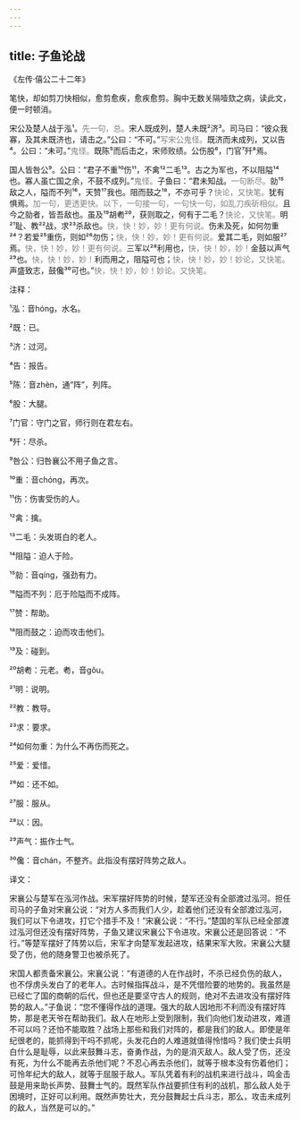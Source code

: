 ```yaml
---
---
---
```

title: 子鱼论战
---




《左传·僖公二十二年》





笔快，却如剪刀快相似，愈剪愈疾，愈疾愈剪。胸中无数关隔噎欬之病，读此文，便一时顿消。





宋公及楚人战于泓¹。<font color=gray font-size=0.8rem>先一句，总。</font>宋人既成列，楚人未既²济³。司马曰：“彼众我寡，及其未既济也，请击之。”公曰：“不可。”<font color=gray font-size=0.8rem>写宋公鬼怪。</font>既济而未成列，又以告⁴。公曰：“未可。”<font color=gray font-size=0.8rem>鬼怪。</font>既陈⁵而后击之，宋师败绩。公伤股⁶，门官⁷歼⁸焉。

国人皆咎公⁹。公曰：“君子不重¹⁰伤¹¹，不禽¹²二毛¹³。古之为军也，不以阻隘¹⁴也。寡人虽亡国之余，不鼓不成列。”<font color=gray font-size=0.8rem>鬼怪。</font>子鱼曰：“君未知战。<font color=gray font-size=0.8rem>一句断尽。</font>勍¹⁵敌之人，隘而不列¹⁶，天赞¹⁷我也。阻而鼓之¹⁸，不亦可乎？<font color=gray font-size=0.8rem>快论，又快笔。</font>犹有惧焉。<font color=gray font-size=0.8rem>加一句，更透更快。以下，一句接一句，一句快一句，如乱刀疾斫相似。</font>且今之勍者，皆吾敌也。虽及¹⁹胡耇²⁰，获则取之，何有于二毛？<font color=gray font-size=0.8rem>快论，又快笔。</font>明²¹耻、教²²战，求²³杀敌也。<font color=gray font-size=0.8rem>快，快！妙，妙！更有何说。</font>伤未及死，如何勿重²⁴？若爱²⁵重伤，则如²⁶勿伤；<font color=gray font-size=0.8rem>快，快！妙，妙！更有何说。</font>爱其二毛，则如服²⁷焉。<font color=gray font-size=0.8rem>快，快！妙，妙！更有何说。</font>三军以²⁸利用也，<font color=gray font-size=0.8rem>快，快！妙，妙！</font>金鼓以声气²⁹也。<font color=gray font-size=0.8rem>快，快！妙，妙！</font>利而用之，阻隘可也；<font color=gray font-size=0.8rem>快，快！妙，妙！妙论，又快笔。</font>声盛致志，鼓儳³⁰可也。”<font color=gray font-size=0.8rem>快，快！妙，妙！妙论。又快笔。</font>

注释：

¹泓：音hóng，水名。

²既：已。

³济：过河。

⁴告：报告。

⁵陈：音zhèn，通“阵”，列阵。

⁶股：大腿。

⁷门官：守门之官，师行则在君左右。

⁸歼：尽杀。

⁹咎公：归咎襄公不用子鱼之言。

¹⁰重：音chóng，再次。

¹¹伤：伤害受伤的人。

¹²禽：擒。

¹³二毛：头发斑白的老人。

¹⁴阻隘：迫人于险。

¹⁵勍：音qíng，强劲有力。

¹⁶隘而不列：厄于险隘而不成阵。

¹⁷赞：帮助。

¹⁸阻而鼓之：迫而攻击他们。

¹⁹及：碰到。

²⁰胡耇：元老。耇，音gǒu。

²¹明：说明。

²²教：教导。

²³求：要求。

²⁴如何勿重：为什么不再伤而死之。

²⁵爱：爱惜。

²⁶如：还不如。

²⁷服：服从。

²⁸以：因。

²⁹声气：振作士气。

³⁰儳：音chán，不整齐。此指没有摆好阵势之敌人。

译文：

宋襄公与楚军在泓河作战。宋军摆好阵势的时候，楚军还没有全部渡过泓河。担任司马的子鱼对宋襄公说：“对方人多而我们人少，趁着他们还没有全部渡过泓河，我们可以下令进攻，打它个措手不及！”宋襄公说：“不行。”楚国的军队已经全部渡过泓河但还没有摆好阵势，子鱼又建议宋襄公下令进攻。宋襄公还是回答说：“不行。”等楚军摆好了阵势以后，宋军才向楚军发起进攻，结果宋军大败。宋襄公大腿受了伤，他的随身警卫也被杀死了。

宋国人都责备宋襄公。宋襄公说：“有道德的人在作战时，不杀已经负伤的敌人，也不俘虏头发白了的老年人。古时候指挥战斗，是不凭借险要的地势的。我虽然是已经亡了国的商朝的后代，但也还是要坚守古人的规则，绝对不去进攻没有摆好阵势的敌人。”子鱼说：“您不懂得作战的道理。强大的敌人因地形不利而没有摆好阵势，那是老天爷在帮助我们。敌人在地形上受到限制，我们向他们发动进攻，难道不可以吗？还怕不能取胜？战场上那些和我们对阵的，都是我们的敌人。即使是年纪很老的，能抓得到干吗不抓呢，头发花白的人难道就值得怜惜吗？我们使士兵明白什么是耻辱，以此来鼓舞斗志，奋勇作战，为的是消灭敌人。敌人受了伤，还没有死，为什么不能再去杀他们呢？不忍心再去杀他们，就等于根本没有伤着他们；可怜年纪大的敌人，就等于屈服于敌人。军队凭着有利的战机来进行战斗，鸣金击鼓是用来助长声势、鼓舞士气的。既然军队作战要抓住有利的战机，那么敌人处于困境时，正好可以利用。既然声势壮大，充分鼓舞起士兵斗志，那么，攻击未成列的敌人，当然是可以的。”